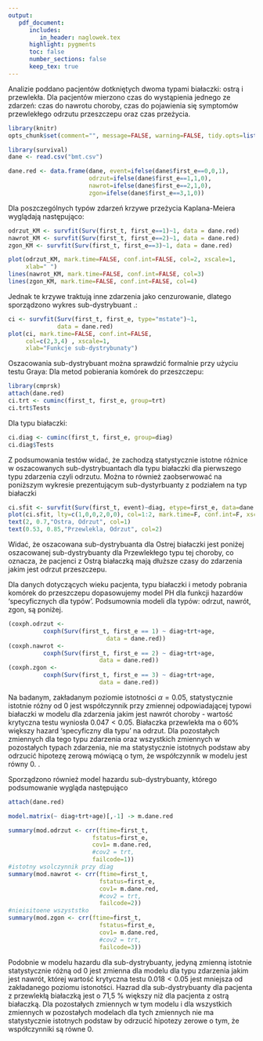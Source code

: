 ```yaml
---
output: 
   pdf_document:
      includes:
         in_header: naglowek.tex
      highlight: pygments
      toc: false
      number_sections: false
      keep_tex: true
---
```

\thispagestyle{fancy}
Analizie poddano pacjentów dotkniętych dwoma typami białaczki: ostrą i przewlekła. Dla pacjentów mierzono czas do wystąpienia jednego ze zdarzeń: czas do nawrotu choroby, czas do pojawienia się symptomów przewlekłego odrzutu przeszczepu oraz czas przeżycia. 
```r
library(knitr)
opts_chunk$set(comment="", message=FALSE, warning=FALSE, tidy.opts=list(keep.blank.line=TRUE, width.cutoff=120),options(width=120), cache=TRUE,fig.align='center',fig.height=6, fig.width=10,fig.path='figure/beamer-',fig.width=6, fig.height=3, fig.show='hold',size='footnotesize', echo=FALSE)
```
```r
library(survival)
dane <- read.csv("bmt.csv")

dane.red <- data.frame(dane, event=ifelse(dane$first_e==0,0,1),
                       odrzut=ifelse(dane$first_e==1,1,0), 
                       nawrot=ifelse(dane$first_e==2,1,0),
                       zgon=ifelse(dane$first_e==3,1,0))
```

Dla poszczególnych typów zdarzeń krzywe przeżycia Kaplana-Meiera wyglądają następująco:
```r

odrzut_KM <- survfit(Surv(first_t, first_e==1)~1, data = dane.red)
nawrot_KM <- survfit(Surv(first_t, first_e==2)~1, data = dane.red)
zgon_KM <- survfit(Surv(first_t, first_e==3)~1, data = dane.red)

plot(odrzut_KM, mark.time=FALSE, conf.int=FALSE, col=2, xscale=1,
     xlab=" ")
lines(nawrot_KM, mark.time=FALSE, conf.int=FALSE, col=3)
lines(zgon_KM, mark.time=FALSE, conf.int=FALSE, col=4)
```
Jednak te krzywe traktują inne zdarzenia jako cenzurowanie, dlatego sporządzono wykres sub-dystrybuant \textcolor{red}{który wygląda tak samo lol, tylko jest odwrotnoscia}.:
```r
ci <- survfit(Surv(first_t, first_e, type="mstate")~1,
              data = dane.red)
plot(ci, mark.time=FALSE, conf.int=FALSE,
     col=c(2,3,4) , xscale=1,
     xlab="Funkcje sub-dystrybunaty")
```

Oszacowania sub-dystrybuant można sprawdzić formalnie przy użyciu testu Graya:
Dla metod pobierania komórek do przeszczepu:
```r
library(cmprsk)
attach(dane.red)
ci.trt <- cuminc(first_t, first_e, group=trt)
ci.trt$Tests
```
Dla typu białaczki:
```r
ci.diag <- cuminc(first_t, first_e, group=diag)
ci.diag$Tests
```
Z podsumowania testów widać, że zachodzą statystycznie istotne różnice w oszacowanych sub-dystrybuantach dla typu białaczki dla pierwszego typu zdarzenia czyli odrzutu. Można to również zaobserwować na poniższym wykresie prezentującym sub-dystyrbuanty z podziałem na typ białaczki

```r

ci.sfit <- survfit(Surv(first_t, event)~diag, etype=first_e, data=dane.red)
plot(ci.sfit, lty=c(1,0,0,2,0,0), col=1:2, mark.time=F, conf.int=F, xscale=1, xlab="Sub-dystrybuanty dla odrzutów dla typu choroby.")
text(2, 0.7,"Ostra, Odrzut", col=1)
text(0.53, 0.85,"Przewlekla, Odrzut", col=2)
```

Widać, że oszacowana sub-dystrybuanta dla Ostrej białaczki jest poniżej oszacowanej sub-dystrybuanty dla Przewlekłego typu tej choroby, co oznacza, że pacjenci z Ostrą białaczką mają dłuższe czasy do zdarzenia jakim jest odrzut przeszczepu.

Dla danych dotyczących wieku pacjenta, typu białaczki i metody pobrania komórek do przeszczepu dopasowujemy model PH dla funkcji hazardów 'specyficznych dla typów'. Podsumownia modeli dla typów: odrzut, nawrót, zgon, są poniżej.
```r
(coxph.odrzut <- 
          coxph(Surv(first_t, first_e == 1) ~ diag+trt+age,
                            data = dane.red))
(coxph.nawrot <- 
          coxph(Surv(first_t, first_e == 2) ~ diag+trt+age,
                          data = dane.red))
(coxph.zgon <- 
          coxph(Surv(first_t, first_e == 3) ~ diag+trt+age,
                          data = dane.red))
```

Na badanym, zakładanym poziomie istotności $\alpha=0.05$, statystycznie istotnie różny od 0 jest współczynnik przy zmiennej \textsf{diag} odpowiadającej typowi białaczki w modelu dla zdarzenia jakim jest nawrót choroby - wartość krytyczna testu wyniosła $0.047<0.05$. Białaczka przewlekła ma o 60\% większy hazard 'specyficzny dla typu' na odrzut. Dla pozostałych zmiennych dla tego typu zdarzenia oraz wszystkich zmiennych w pozostałych typach zdarzenia, nie ma statystycznie istotnych podstaw aby odrzucić hipotezę zerową mówiącą o tym, że współczynnik w modelu jest równy 0. \textcolor{red}{co jednak z tym testesm lajklihood ktory wyszedl nieistotny?}.


Sporządzono również model hazardu sub-dystrybuanty, którego podsumowanie wygląda następująco
```r
attach(dane.red)

model.matrix(~ diag+trt+age)[,-1] -> m.dane.red

summary(mod.odrzut <- crr(ftime=first_t, 
                        fstatus=first_e,
                        cov1= m.dane.red,
                        #cov2 = trt,
                        failcode=1))
#istotny wsolczynnik przy diag
summary(mod.nawrot <- crr(ftime=first_t, 
                          fstatus=first_e,
                          cov1= m.dane.red,
                          #cov2 = trt,
                          failcode=2))
#nieisitoene wszyststko
summary(mod.zgon <- crr(ftime=first_t, 
                          fstatus=first_e,
                          cov1= m.dane.red,
                          #cov2 = trt,
                          failcode=3))
```


Podobnie w modelu hazardu dla sub-dystrybuanty, jedyną zmienną istotnie statystycznie różną od 0 jest zmienna \textsf{diag} dla modelu dla typu zdarzenia jakim jest nawrót, której wartość krytyczna testu $0.018<0.05$ jest mniejsza od zakładanego poziomu istonotści. Hazrad dla sub-dystrybuanty dla pacjenta z przewlekłą białaczką jest o 71,5 \% większy niż dla pacjenta z ostrą białaczką. Dla pozostałych zmiennych w tym modelu i dla wszystkich zmiennych w pozostałych modelach dla tych zmiennych nie ma statystycznie istotnych podstaw by odrzucić hipotezy zerowe o tym, że współczynniki są równe 0.


\textcolor{red}{wg mnie powinnismy prezentowac tylko jeden model, albo tych hazardow specyficznych dla typu albo hazardow dla sub-dystrybuanty. dodatkowo mozna jeszcze dorobic ten test z podpunktu 8, ktorego wczesniej sie nie udalo zrobic, ale on jest tylko alternatywna dla testu Graya. a w ogole w sesji sas jest jeszcze jakas trzecia nazwa: 4. Model PH dla sub-hazardów}
